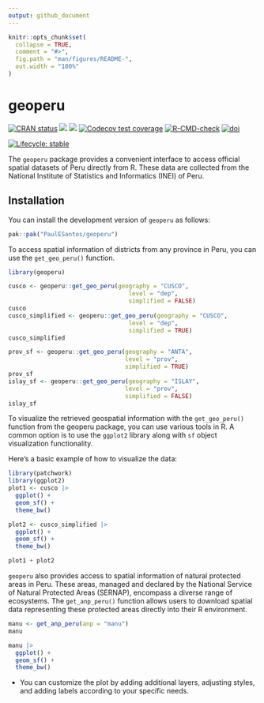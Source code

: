 ```yaml
---
output: github_document
---
```


<!-- README.md is generated from README.Rmd. Please edit that file -->

```r
knitr::opts_chunk$set(
  collapse = TRUE,
  comment = "#>",
  fig.path = "man/figures/README-",
  out.width = "100%"
)

```

# geoperu

<!-- badges: start -->

[![CRAN status](https://www.r-pkg.org/badges/version/geoperu)](https://CRAN.R-project.org/package=geoperu)
[![](http://cranlogs.r-pkg.org/badges/grand-total/geoperu?color=green)](https://cran.r-project.org/package=geoperu)
[![](http://cranlogs.r-pkg.org/badges/last-week/geoperu?color=green)](https://cran.r-project.org/package=geoperu)
[![Codecov test coverage](https://codecov.io/gh/PaulESantos/geoperu/branch/main/graph/badge.svg)](https://app.codecov.io/gh/PaulESantos/geoperu?branch=main)
[![R-CMD-check](https://github.com/PaulESantos/geoperu/actions/workflows/R-CMD-check.yaml/badge.svg)](https://github.com/PaulESantos/geoperu/actions/workflows/R-CMD-check.yaml)
[![doi](https://img.shields.io/badge/doi-10.32614/CRAN.package.geoperu-blue.svg)](https://doi.org/10.32614/CRAN.package.geoperu)

[![Lifecycle: stable](https://img.shields.io/badge/lifecycle-stable-brightgreen.svg)](https://lifecycle.r-lib.org/articles/stages.html#stable)
<!-- badges: end -->

The `geoperu` package provides a convenient interface to access official spatial datasets of Peru directly from R. These data are collected from the National Institute of Statistics and Informatics (INEI) of Peru.

## Installation

You can install the development version of `geoperu` as follows:

``` r
pak::pak("PaulESantos/geoperu")
```

To access spatial information of districts from any province in Peru, you can use the `get_geo_peru()` function.

```r

library(geoperu)

cusco <- geoperu::get_geo_peru(geography = "CUSCO", 
                                  level = "dep",
                                  simplified = FALSE)
cusco
cusco_simplified <- geoperu::get_geo_peru(geography = "CUSCO", 
                                  level = "dep",
                                  simplified = TRUE)
cusco_simplified

prov_sf <- geoperu::get_geo_peru(geography = "ANTA",
                                 level = "prov", 
                                 simplified = TRUE)
prov_sf
islay_sf <- geoperu::get_geo_peru(geography = "ISLAY",
                                 level = "prov", 
                                 simplified = FALSE)
islay_sf
```

To visualize the retrieved geospatial information with the `get_geo_peru()` function from the geoperu package, you can use various tools in R. A common option is to use the `ggplot2` library along with `sf` object visualization functionality.

Here's a basic example of how to visualize the data:

```r
library(patchwork)
library(ggplot2)
plot1 <- cusco |> 
  ggplot() +
  geom_sf() +
  theme_bw()

plot2 <- cusco_simplified |> 
  ggplot() +
  geom_sf() +
  theme_bw()

plot1 + plot2
```

`geoperu` also provides access to spatial information of natural protected areas in Peru. These areas, managed and declared by the National Service of Natural Protected Areas (SERNAP), encompass a diverse range of ecosystems. The `get_anp_peru()` function allows users to download spatial data representing these protected areas directly into their R environment.


```r
manu <- get_anp_peru(anp = "manu")
manu

manu |> 
  ggplot() +
  geom_sf() +
  theme_bw()

```

- You can customize the plot by adding additional layers, adjusting styles, and adding labels according to your specific needs.

